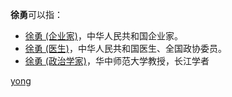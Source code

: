'''徐勇'''可以指：
* [[徐勇_(企业家)|徐勇 (企业家)]]，中华人民共和国企业家。
* [[徐勇_(医生)|徐勇 (医生)]]，中华人民共和国医生、全国政协委员。
* [[徐勇_(政治学家)|徐勇 (政治学家)]]，华中师范大学教授，长江学者

{{disambig}}

[[Category:二字徐姓人名消歧义|yong]]